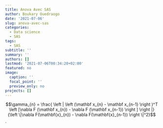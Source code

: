 ```yaml
---
title: Anova Avec SAS
author: Boukary Ouedraogo
date: '2021-07-06'
slug: anova-avec-sas
categories:
  - Data science
  - SAS
tags:
  - SAS
subtitle: ''
summary: ''
authors: []
lastmod: '2021-07-06T00:34:20+02:00'
featured: no
image:
  caption: ''
  focal_point: ''
  preview_only: no
projects: []
---
```


$$\gamma_{n} = \frac{ 
\left | \left (\mathbf x_{n} - \mathbf x_{n-1} \right )^T 
\left [\nabla F (\mathbf x_{n}) - \nabla F (\mathbf x_{n-1}) \right ] \right |}
{\left \|\nabla F(\mathbf{x}_{n}) - \nabla F(\mathbf{x}_{n-1}) \right \|^2}$$



`





